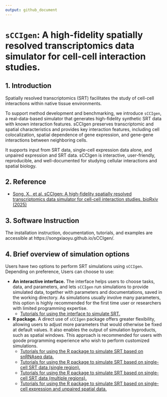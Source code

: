 ```yaml
---
output: github_document
---
```

<!-- README.md is generated from README.Rmd. Please edit that file -->

# `sCCIgen`: A high-fidelity spatially resolved transcriptomics data simulator for cell-cell interaction studies.

## 1. Introduction

Spatially resolved transcriptomics (SRT) facilitates the study of cell-cell interactions within native tissue environments. 

To support method development and benchmarking, we introduce `sCCIgen`, a real-data-based simulator that generates high-fidelity synthetic SRT data with known interaction features. sCCIgen preserves transcriptomic and spatial characteristics and provides key interaction features, including cell colocalization, spatial dependence of gene expression, and gene-gene interactions between neighboring cells. 

It supports input from SRT data, single-cell expression data alone, and unpaired expression and SRT data. sCCIgen is interactive, user-friendly, reproducible, and well-documented for studying cellular interactions and spatial biology.
 
## 2. Reference

- [Song, X., et al. sCCIgen: A high-fidelity spatially resolved transcriptomics data simulator for cell-cell interaction studies. bioRxiv  (2025)](https://www.biorxiv.org/content/10.1101/2025.01.07.631830v1)

## 3. Software Instruction

The installation instruction, documentation, tutorials, and examples are accessible at https://songxiaoyu.github.io/sCCIgen/.

## 4. Brief overview of simulation options

Users have two options to perform SRT simulations using `sCCIgen`. Depending on preference, Users can choose to use:

  - **An interactive interface.** The interface helps users to choose tasks, data, and parameters, and lets `sCCIgen` run simulations to provide simulated data, together with parameters and documentations, saved in the working directory. As simulations usually involve many parameters, this option is highly recommended for the first time user or researchers with limited programming expertise. 
    - [Tutorials for using the interface to simulate SRT.](https://songxiaoyu.github.io/sCCIgen/articles/Interface.html)
  - **R package.** A direct use of `sCCIgen` package offers greater flexibility, allowing users to adjust more parameters that would otherwise be fixed at default values. It also enables the output of simulation byproducts, such as spatial windows. This approach is recommended for users with goode programming experience who wish to perform customized simulations.
    - [Tutorials for using the R package to simulate SRT based on snRNAseq data.](https://songxiaoyu.github.io/sCCIgen/articles/Rpackage_snRNAseq.html)
    - [Tutorials for using the R package to simulate SRT based on single-cell SRT data (single region).](https://songxiaoyu.github.io/sCCIgen/articles/Rpackage_SRT.html)
    - [Tutorials for using the R package to simulate SRT based on single-cell SRT data (multiple regions).](https://songxiaoyu.github.io/sCCIgen/articles/Rpackage_SRT_region.html)
    - [Tutorials for using the R package to simulate SRT based on single-cell expression and unpaired spatial data.](https://songxiaoyu.github.io/sCCIgen/articles/Rpackage_unpaired.html)
 
